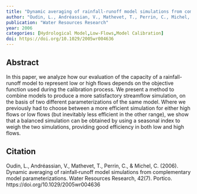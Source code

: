 ```yaml
---
title: "Dynamic averaging of rainfall‐runoff model simulations from complementary model parameterizations"
author: "Oudin, L., Andréassian, V., Mathevet, T., Perrin, C., Michel, C."
publication: "Water Resources Research"
year: 2006
categories: [Hydrological Model,Low-Flows,Model Calibration]
doi: https://doi.org/10.1029/2005wr004636
---
```


## Abstract

In this paper, we analyze how our evaluation of the capacity of a rainfall-runoff model to represent low or high flows depends on the objective function used during the calibration process. We present a method to combine models to produce a more satisfactory streamflow simulation, on the basis of two different parameterizations of the same model. Where we previously had to choose between a more efficient simulation for either high flows or low flows (but inevitably less efficient in the other range), we show that a balanced simulation can be obtained by using a seasonal index to weigh the two simulations, providing good efficiency in both low and high flows.

## Citation

Oudin, L., Andréassian, V., Mathevet, T., Perrin, C., & Michel, C. (2006). Dynamic averaging of rainfall‐runoff model simulations from complementary model parameterizations. Water Resources Research, 42(7). Portico. https://doi.org/10.1029/2005wr004636

